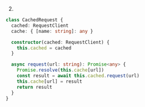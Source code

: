 2.
```ts
class CachedRequest {
  cached: RequestClient
  cache: { [name: string]: any }

  constructor(cached: RequestClient) {
    this.cached = cached
  }

  async request(url: string): Promise<any> {
    Promise.resolve(this.cache[url])
    const result = await this.cached.request(url)
    this.cache[url] = result
    return result
  }
}
```
